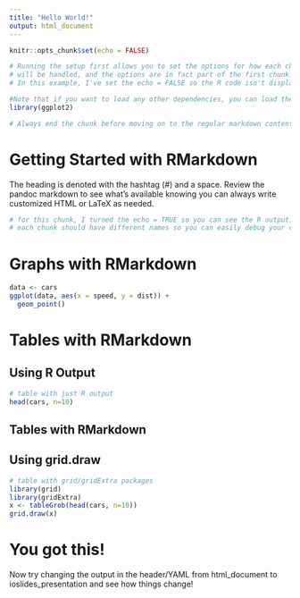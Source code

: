 ```yaml
---
title: "Hello World!"
output: html_document
---
```


```r
knitr::opts_chunk$set(echo = FALSE)

# Running the setup first allows you to set the options for how each chunk of R code
# will be handled, and the options are in fact part of the first chunk.
# In this example, I've set the echo = FALSE so the R code isn't displayed to the user

#Note that if you want to load any other dependencies, you can load them here:
library(ggplot2)

# Always end the chunk before moving on to the regular markdown content using:

```

# Getting Started with RMarkdown

The heading is denoted with the hashtag (#) and a space. Review the pandoc markdown 
to see what's available knowing you can always write customized 
HTML or LaTeX as needed.

```r
# for this chunk, I turned the echo = TRUE so you can see the R output.
# each chunk should have different names so you can easily debug your code

```

# Graphs with RMarkdown

```r
data <- cars
ggplot(data, aes(x = speed, y = dist)) +
  geom_point()
```

# Tables with RMarkdown

## Using R Output

```r
# table with just R output
head(cars, n=10)
```

## Tables with RMarkdown

## Using grid.draw

```r
# table with grid/gridExtra packages
library(grid)
library(gridExtra)
x <- tableGrob(head(cars, n=10))
grid.draw(x)

```

# You got this!

Now try changing the output in the header/YAML from html_document to ioslides_presentation and see how things change!

